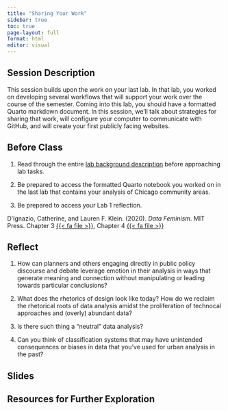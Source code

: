 ```yaml
---
title: "Sharing Your Work"
sidebar: true
toc: true
page-layout: full
format: html
editor: visual
---
```


## Session Description

This session builds upon the work on your last lab. In that lab, you worked on developing several workflows that will support your work over the course of the semester. Coming into this lab, you should have a formatted Quarto markdown document. In this session, we'll talk about strategies for sharing that work, will configure your computer to communicate with GitHub, and will create your first publicly facing websites.

## Before Class

1.  Read through the entire [lab background description](../assignments/labs/02_sharing/02_sharing.qmd) before approaching lab tasks.

2.  Be prepared to access the formatted Quarto notebook you worked on in the last lab that contains your analysis of Chicago community areas.

3.  Be prepared to access your Lab 1 reflection.

D'Ignazio, Catherine, and Lauren F. Klein. (2020). *Data Feminism*. MIT Press. Chapter 3 [{{< fa file >}}](https://uofi.box.com/s/4p66af2stm2pd2veikjps3xjvqorinmt), Chapter 4 [{{< fa file >}}](https://uofi.box.com/s/eycxovs3yyi6qlauvzldesimg7d1zzjg)

## Reflect

1.  How can planners and others engaging directly in public policy discourse and debate leverage emotion in their analysis in ways that generate meaning and connection without manipulating or leading towards particular conclusions?

2.  What does the rhetorics of design look like today? How do we reclaim the rhetorical roots of data analysis amidst the proliferation of technocal approaches and (overly) abundant data?

3.  Is there such thing a "neutral" data analysis?

4.  Can you think of classification systems that may have unintended consequences or biases in data that you've used for urban analysis in the past?

## Slides

## Resources for Further Exploration
